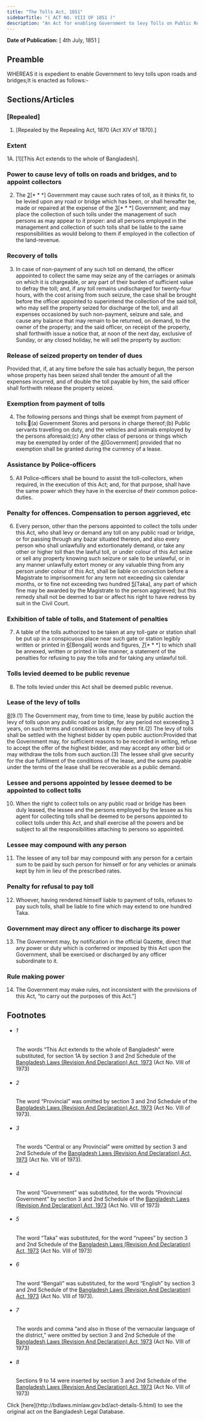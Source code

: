 ```yaml
---
title: "The Tolls Act, 1851"
sidebarTitle: "( ACT NO. VIII OF 1851 )"
description: "An Act for enabling Government to levy Tolls on Public Roads and Bridges."
---
```


**Date of Publication:** [ 4th July, 1851 ]

## Preamble

WHEREAS it is expedient to enable Government to levy tolls upon roads and bridges;It is enacted as follows:-

## Sections/Articles

### [Repealed]

1. [Repealed by the Repealing Act, 1870 (Act XIV of 1870).]

### Extent

1A. [1][This Act extends to the whole of Bangladesh].

### Power to cause levy of tolls on roads and bridges, and to appoint collectors

2. The [2](1)[\* \* \*] Government may cause such rates of toll, as it thinks fit, to be levied upon any road or bridge which has been, or shall hereafter be, made or repaired at the expense of the [3](2)[\* \* \*] Government; and may place the collection of such tolls under the management of such persons as may appear to it proper: and all persons employed in the management and collection of such tolls shall be liable to the same responsibilities as would belong to them if employed in the collection of the land-revenue.

### Recovery of tolls

3. In case of non-payment of any such toll on demand, the officer appointed to collect the same may seize any of the carriages or animals on which it is chargeable, or any part of their burden of sufficient value to defray the toll; and, if any toll remains undischarged for twenty-four hours, with the cost arising from such seizure, the case shall be brought before the officer appointed to superintend the collection of the said toll, who may sell the property seized for discharge of the toll, and all expenses occasioned by such non-payment, seizure and sale, and cause any balance that may remain to be returned, on demand, to the owner of the property; and the said officer, on receipt of the property, shall forthwith issue a notice that, at noon of the next day, exclusive of Sunday, or any closed holiday, he will sell the property by auction:

### Release of seized property on tender of dues

Provided that, if, at any time before the sale has actually begun, the person whose property has been seized shall tender the amount of all the expenses incurred, and of double the toll payable by him, the said officer shall forthwith release the property seized.

### Exemption from payment of tolls

4. The following persons and things shall be exempt from payment of tolls:(a) Government Stores and persons in charge thereof;(b) Public servants travelling on duty, and the vehicles and animals employed by the persons aforesaid;(c) Any other class of persons or things which may be exempted by order of the [4](1)[Government] provided that no exemption shall be granted during the currency of a lease.

### Assistance by Police-officers

5. All Police-officers shall be bound to assist the toll-collectors, when required, in the execution of this Act; and, for that purpose, shall have the same power which they have in the exercise of their common police-duties.

### Penalty for offences. Compensation to person aggrieved, etc

6. Every person, other than the persons appointed to collect the tolls under this Act, who shall levy or demand any toll on any public road or bridge, or for passing through any bazar situated thereon, and also every person who shall unlawfully and extortionately demand, or take any other or higher toll than the lawful toll, or under colour of this Act seize or sell any property knowing such seizure or sale to be unlawful, or in any manner unlawfully extort money or any valuable thing from any person under colour of this Act, shall be liable on conviction before a Magistrate to imprisonment for any term not exceeding six calendar months, or to fine not exceeding two hundred [5](1)[Taka], any part of which fine may be awarded by the Magistrate to the person aggrieved; but this remedy shall not be deemed to bar or affect his right to have redress by suit in the Civil Court.

### Exhibition of table of tolls, and Statement of penalties

7. A table of the tolls authorized to be taken at any toll-gate or station shall be put up in a conspicuous place near such gate or station legibly written or printed in [6](1)[Bengali] words and figures, [7](2)[\* \* \*] to which shall be annexed, written or printed in like manner, a statement of the penalties for refusing to pay the tolls and for taking any unlawful toll.

### Tolls levied deemed to be public revenue

8. The tolls levied under this Act shall be deemed public revenue.

### Lease of the levy of tolls

[8](1)[9.(1) The Government may, from time to time, lease by public auction the levy of tolls upon any public road or bridge, for any period not exceeding 3 years, on such terms and conditions as it may deem fit.(2) The levy of tolls shall be settled with the highest bidder by open public auction:Provided that the Government may, for sufficient reasons to be recorded in writing, refuse to accept the offer of the highest bidder, and may accept any other bid or may withdraw the tolls from such auction.(3) The lessee shall give security for the due fulfilment of the conditions of the lease, and the sums payable under the terms of the lease shall be recoverable as a public demand.

### Lessee and persons appointed by lessee deemed to be appointed to collect tolls

10. When the right to collect tolls on any public road or bridge has been duly leased, the lessee and the persons employed by the lessee as his agent for collecting tolls shall be deemed to be persons appointed to collect tolls under this Act, and shall exercise all the powers and be subject to all the responsibilities attaching to persons so appointed.

### Lessee may compound with any person

11. The lessee of any toll bar may compound with any person for a certain sum to be paid by such person for himself or for any vehicles or animals kept by him in lieu of the prescribed rates.

### Penalty for refusal to pay toll

12. Whoever, having rendered himself liable to payment of tolls, refuses to pay such tolls, shall be liable to fine which may extend to one hundred Taka.

### Government may direct any officer to discharge its power

13. The Government may, by notification in the official Gazette, direct that any power or duty which is conferred or imposed by this Act upon the Government, shall be exercised or discharged by any officer subordinate to it.

### Rule making power

14. The Government may make rules, not inconsistent with the provisions of this Act, “to carry out the purposes of this Act.”]

## Footnotes

- ###### 1

  The words “This Act extends to the whole of Bangladesh” were substituted, for section 1A by section 3 and 2nd Schedule of the [Bangladesh Laws (Revision And Declaration) Act, 1973](/laws/volume-17/act-430 "Bangladesh Laws (Revision And Declaration) Act, 1973") (Act No. VIII of 1973)

- ###### 2

  The word “Provincial” was omitted by section 3 and 2nd Schedule of the [Bangladesh Laws (Revision And Declaration) Act, 1973](/laws/volume-17/act-430 "Bangladesh Laws (Revision And Declaration) Act, 1973") (Act No. VIII of 1973).

- ###### 3

  The words “Central or any Provincial” were omitted by section 3 and 2nd Schedule of the [Bangladesh Laws (Revision And Declaration) Act, 1973](/laws/volume-17/act-430 "Bangladesh Laws (Revision And Declaration) Act, 1973") (Act No. VIII of 1973).

- ###### 4

  The word “Government” was substituted, for the words “Provincial Government” by section 3 and 2nd Schedule of the [Bangladesh Laws (Revision And Declaration) Act, 1973](/laws/volume-17/act-430 "Bangladesh Laws (Revision And Declaration) Act, 1973") (Act No. VIII of 1973)

- ###### 5

  The word “Taka” was substituted, for the word “rupees” by section 3 and 2nd Schedule of the [Bangladesh Laws (Revision And Declaration) Act, 1973](/laws/volume-17/act-430 "Bangladesh Laws (Revision And Declaration) Act, 1973") (Act No. VIII of 1973)

- ###### 6

  The word “Bengali” was substituted, for the word “English” by section 3 and 2nd Schedule of the [Bangladesh Laws (Revision And Declaration) Act, 1973](/laws/volume-17/act-430 "Bangladesh Laws (Revision And Declaration) Act, 1973") (Act No. VIII of 1973).

- ###### 7

  The words and comma “and also in those of the vernacular language of the district,” were omitted by section 3 and 2nd Schedule of the [Bangladesh Laws (Revision And Declaration) Act, 1973](/laws/volume-17/act-430 "Bangladesh Laws (Revision And Declaration) Act, 1973") (Act No. VIII of 1973)

- ###### 8

  Sections 9 to 14 were inserted by section 3 and 2nd Schedule of the [Bangladesh Laws (Revision And Declaration) Act, 1973](/laws/volume-17/act-430 "Bangladesh Laws (Revision And Declaration) Act, 1973") (Act No. VIII of 1973)

<Note>
  Click [here](http://bdlaws.minlaw.gov.bd/act-details-5.html) to see the original act on the Bangladesh Legal Database.
</Note>

